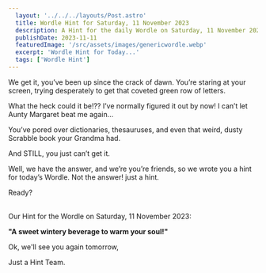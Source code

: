 ```yaml
---
  layout: '../../../layouts/Post.astro'
  title: Wordle Hint for Saturday, 11 November 2023
  description: A Hint for the daily Wordle on Saturday, 11 November 2023
  publishDate: 2023-11-11
  featuredImage: '/src/assets/images/genericwordle.webp'
  excerpt: 'Wordle Hint for Today...'
  tags: ['Wordle Hint']
---
```


  We get it, you’ve been up since the crack of dawn. You’re staring at your screen, trying desperately to get that coveted green row of letters. 

  What the heck could it be!??
  I’ve normally figured it out by now!
  I can’t let Aunty Margaret beat me again… 

  You’ve pored over dictionaries, thesauruses, and even that weird, dusty Scrabble book your Grandma had.

  And STILL, you just can’t get it. 

  Well, we have the answer, and we’re you’re friends, so we wrote you a hint for today’s Wordle.
  Not the answer! just a hint. 

  Ready?<br /><br />

  Our Hint for the Wordle on Saturday, 11 November 2023:

  **"A sweet wintery beverage to warm your soul!"**

  Ok, we'll see you again tomorrow, 

  Just a Hint Team.
  